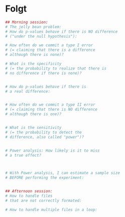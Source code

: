 
# Folgt {#day6}

```r
## Morning session: 
# The jelly bean problem:
# How do p-values behave if there is NO difference 
# ("under the null hypothesis"):

# How often do we commit a type I error 
# (= claiming that there is a difference 
# although there is none)?

# What is the specificity
# (= the probability to realize that there is 
# no difference if there is none)?


# How do p-values behave if there is
# a real difference:


# How often do we commit a type II error
# (= claiming that there is NO difference 
# although there is one)?


# What is the sensitivity
# (= the probability to detect the 
# difference, also called "power")?


# Power analysis: How likely is it to miss
# a true effect?



# With Power analysis, I can estimate a sample size
# BEFORE performing the experiment:


## Afternoon session: 
# How to handle files
# that are not correctly formated:

# How to handle multiple files in a loop:

```

